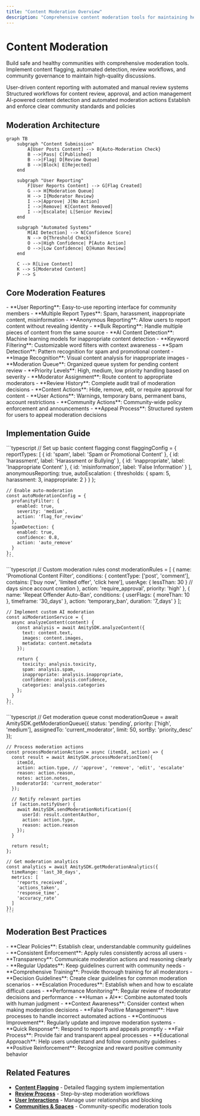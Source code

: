```yaml
---
title: "Content Moderation Overview"
description: "Comprehensive content moderation tools for maintaining healthy communities and safe user experiences"
---
```


# Content Moderation

Build safe and healthy communities with comprehensive moderation tools. Implement content flagging, automated detection, review workflows, and community governance to maintain high-quality discussions.

<CardGroup cols={2}>
  <Card title="Content Flagging" icon="flag" href="content-flagging/overview">
    User-driven content reporting with automated and manual review systems
  </Card>
  <Card title="Review Process" icon="search" href="review-process">
    Structured workflows for content review, approval, and action management
  </Card>
  <Card title="Auto-Moderation" icon="robot" href="auto-moderation">
    AI-powered content detection and automated moderation actions
  </Card>
  <Card title="Community Guidelines" icon="book" href="community-guidelines">
    Establish and enforce clear community standards and policies
  </Card>
</CardGroup>

## Moderation Architecture

```mermaid
graph TB
    subgraph "Content Submission"
        A[User Posts Content] --> B{Auto-Moderation Check}
        B -->|Pass| C[Published]
        B -->|Flag| D[Review Queue]
        B -->|Block| E[Rejected]
    end
    
    subgraph "User Reporting"
        F[User Reports Content] --> G[Flag Created]
        G --> H[Moderation Queue]
        H --> I{Moderator Review}
        I -->|Approve| J[No Action]
        I -->|Remove| K[Content Removed]
        I -->|Escalate| L[Senior Review]
    end
    
    subgraph "Automated Systems"
        M[AI Detection] --> N[Confidence Score]
        N --> O{Threshold Check}
        O -->|High Confidence| P[Auto Action]
        O -->|Low Confidence| Q[Human Review]
    end
    
    C --> R[Live Content]
    K --> S[Moderated Content]
    P --> S
```

## Core Moderation Features

<AccordionGroup>
  <Accordion title="Content Flagging System">
    - **User Reporting**: Easy-to-use reporting interface for community members
    - **Multiple Report Types**: Spam, harassment, inappropriate content, misinformation
    - **Anonymous Reporting**: Allow users to report content without revealing identity
    - **Bulk Reporting**: Handle multiple pieces of content from the same source
  </Accordion>
  
  <Accordion title="Automated Moderation">
    - **AI Content Detection**: Machine learning models for inappropriate content detection
    - **Keyword Filtering**: Customizable word filters with context awareness
    - **Spam Detection**: Pattern recognition for spam and promotional content
    - **Image Recognition**: Visual content analysis for inappropriate images
  </Accordion>
  
  <Accordion title="Review Workflows">
    - **Moderation Queue**: Organized queue system for pending content review
    - **Priority Levels**: High, medium, low priority handling based on severity
    - **Moderator Assignment**: Route content to appropriate moderators
    - **Review History**: Complete audit trail of moderation decisions
  </Accordion>
  
  <Accordion title="Action Management">
    - **Content Actions**: Hide, remove, edit, or require approval for content
    - **User Actions**: Warnings, temporary bans, permanent bans, account restrictions
    - **Community Actions**: Community-wide policy enforcement and announcements
    - **Appeal Process**: Structured system for users to appeal moderation decisions
  </Accordion>
</AccordionGroup>

## Implementation Guide

<Tabs>
  <Tab title="Basic Moderation Setup">
    ```typescript
    // Set up basic content flagging
    const flaggingConfig = {
      reportTypes: [
        { id: 'spam', label: 'Spam or Promotional Content' },
        { id: 'harassment', label: 'Harassment or Bullying' },
        { id: 'inappropriate', label: 'Inappropriate Content' },
        { id: 'misinformation', label: 'False Information' }
      ],
      anonymousReporting: true,
      autoEscalation: {
        thresholds: {
          spam: 5,
          harassment: 3,
          inappropriate: 2
        }
      }
    };
    
    // Enable auto-moderation
    const autoModerationConfig = {
      profanityFilter: {
        enabled: true,
        severity: 'medium',
        action: 'flag_for_review'
      },
      spamDetection: {
        enabled: true,
        confidence: 0.8,
        action: 'auto_remove'
      }
    };
    ```
  </Tab>
  
  <Tab title="Advanced Moderation">
    ```typescript
    // Custom moderation rules
    const moderationRules = [
      {
        name: 'Promotional Content Filter',
        conditions: {
          contentType: ['post', 'comment'],
          contains: ['buy now', 'limited offer', 'click here'],
          userAge: { lessThan: 30 } // days since account creation
        },
        action: 'require_approval',
        priority: 'high'
      },
      {
        name: 'Repeat Offender Auto-Ban',
        conditions: {
          userFlags: { moreThan: 10 },
          timeframe: '30_days'
        },
        action: 'temporary_ban',
        duration: '7_days'
      }
    ];
    
    // Implement custom AI moderation
    const aiModerationService = {
      async analyzeContent(content) {
        const analysis = await AmitySDK.analyzeContent({
          text: content.text,
          images: content.images,
          metadata: content.metadata
        });
        
        return {
          toxicity: analysis.toxicity,
          spam: analysis.spam,
          inappropriate: analysis.inappropriate,
          confidence: analysis.confidence,
          categories: analysis.categories
        };
      }
    };
    ```
  </Tab>
  
  <Tab title="Moderation Dashboard">
    ```typescript
    // Get moderation queue
    const moderationQueue = await AmitySDK.getModerationQueue({
      status: 'pending',
      priority: ['high', 'medium'],
      assignedTo: 'current_moderator',
      limit: 50,
      sortBy: 'priority_desc'
    });
    
    // Process moderation actions
    const processModerationAction = async (itemId, action) => {
      const result = await AmitySDK.processModerationItem({
        itemId,
        action: action.type, // 'approve', 'remove', 'edit', 'escalate'
        reason: action.reason,
        notes: action.notes,
        moderatorId: 'current_moderator'
      });
      
      // Notify relevant parties
      if (action.notifyUser) {
        await AmitySDK.sendModerationNotification({
          userId: result.contentAuthor,
          action: action.type,
          reason: action.reason
        });
      }
      
      return result;
    };
    
    // Get moderation analytics
    const analytics = await AmitySDK.getModerationAnalytics({
      timeRange: 'last_30_days',
      metrics: [
        'reports_received',
        'actions_taken',
        'response_time',
        'accuracy_rate'
      ]
    });
    ```
  </Tab>
</Tabs>

## Moderation Best Practices

<AccordionGroup>
  <Accordion title="Community Guidelines">
    - **Clear Policies**: Establish clear, understandable community guidelines
    - **Consistent Enforcement**: Apply rules consistently across all users
    - **Transparency**: Communicate moderation actions and reasoning clearly
    - **Regular Updates**: Keep guidelines current with community needs
  </Accordion>
  
  <Accordion title="Moderator Training">
    - **Comprehensive Training**: Provide thorough training for all moderators
    - **Decision Guidelines**: Create clear guidelines for common moderation scenarios
    - **Escalation Procedures**: Establish when and how to escalate difficult cases
    - **Performance Monitoring**: Regular review of moderator decisions and performance
  </Accordion>
  
  <Accordion title="Technology Balance">
    - **Human + AI**: Combine automated tools with human judgment
    - **Context Awareness**: Consider context when making moderation decisions
    - **False Positive Management**: Have processes to handle incorrect automated actions
    - **Continuous Improvement**: Regularly update and improve moderation systems
  </Accordion>
  
  <Accordion title="User Experience">
    - **Quick Response**: Respond to reports and appeals promptly
    - **Fair Process**: Provide fair and transparent appeal processes
    - **Educational Approach**: Help users understand and follow community guidelines
    - **Positive Reinforcement**: Recognize and reward positive community behavior
  </Accordion>
</AccordionGroup>

## Related Features

- **[Content Flagging](content-flagging/overview)** - Detailed flagging system implementation
- **[Review Process](review-process)** - Step-by-step moderation workflows
- **[User Interactions](../../user-interactions/overview)** - Manage user relationships and blocking
- **[Communities & Spaces](../../communities-spaces/overview)** - Community-specific moderation tools
